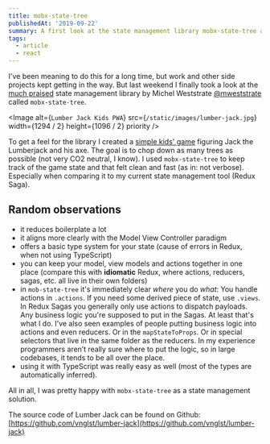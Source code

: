 ```yaml
---
title: mobx-state-tree
publishedAt: '2019-09-22'
summary: A first look at the state management library mobx-state-tree and a comparison with Redux Saga.
tags:
  - article
  - react
---
```


I've been meaning to do this for a long time, but work and other side projects kept getting in the way. But last weekend I finally took a look at the [much praised](https://twitter.com/thekitze/status/1153378446099255298) state management library by Michel Weststrate [@mweststrate](https://twitter.com/mweststrate) called `mobx-state-tree`.

<Image
  alt={`Lumber Jack Kids PWA`}
  src={`/static/images/lumber-jack.jpg`}
  width={1294 / 2}
  height={1096 / 2}
  priority
/>

To get a feel for the library I created a [simple kids' game](https://lumber-jack.netlify.com) figuring Jack the Lumberjack and his axe. The goal is to chop down as many trees as possible (not very CO2 neutral, I know). I used `mobx-state-tree` to keep track of the game state and that felt clean and fast (as in: not verbose). Especially when comparing it to my current state management tool (Redux Saga).

## Random observations

- it reduces boilerplate a lot
- it aligns more clearly with the Model View Controller paradigm
- offers a basic type system for your state (cause of errors in Redux, when not using TypeScript)
- you can keep your model, view models and actions together in one place (compare this with **idiomatic** Redux, where actions, reducers, sagas, etc. all live in their own folders)
- in `mob-state-tree` it's immediately clear _where_ you do _what_: You handle actions in `.actions`. If you need some derived piece of state, use `.views`. In Redux Sagas you generally only use actions to dispatch payloads. Any business logic you're supposed to put in the Sagas. At least that's what I do. I’ve also seen examples of people putting business logic into actions and even reducers. Or in the `mapStateToProps`. Or in special selectors that live in the same folder as the reducers. In my experience programmers aren’t really sure where to put the logic, so in large codebases, it tends to be all over the place.
- using it with TypeScript was really easy as well (most of the types are automatically inferred).

All in all, I was pretty happy with `mobx-state-tree` as a state management solution.

The source code of Lumber Jack can be found on Github: [https://github.com/vnglst/lumber-jack](https://github.com/vnglst/lumber-jack)
